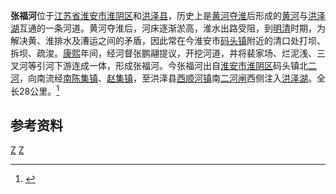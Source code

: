 '''张福河'''位于[[江苏省|江苏省]][[淮安市|淮安市]][[淮阴区|淮阴区]]和[[洪泽县|洪泽县]]，历史上是[[黄河夺淮|黄河夺淮]]后形成的[[黄河|黄河]]与[[洪泽湖|洪泽湖]]互通的一条河道。黄河夺淮后，河床逐渐淤高，淮水出路受阻，到[[明朝|明]][[清朝|清]]时期，为解决黄、淮排水及漕运之间的矛盾，因此常在今淮安市[[码头镇_(淮安市)|码头镇]]附近的清口处打坝、拆坝、疏浚。[[康熙|康熙]]年间，经河督张鹏翮提议，开挖河道，并将裴家场、烂泥浅、三叉河等引河下游连成一体，形成张福河。今张福河出自[[淮安市|淮安市]][[淮阴区|淮阴区]]码头镇北[[二河_(淮沭新河)|二河]]，向南流经[[南陈集镇|南陈集镇]]、[[赵集镇_(淮安市)|赵集镇]]，至洪泽县[[西顺河镇|西顺河镇]]南[[二河闸|二河闸]]西侧注入[[洪泽湖|洪泽湖]]。全长28公里。<ref name="中国河湖大典">{{cite book zh |author=《中国河湖大典》编纂委员会 |title=《中国河湖大典·淮河卷》 |format=M |edition=1 |location=北京 |publisher=中国水利水电出版社 |date=2010年9月 |pages=128～129页 |id= ISBN 978-7-5084-7953-8}}</ref>
==参考资料==
{{reflist}}
{{淮河}}
[[Category:淮河水系|Z]]
[[Category:江苏河流|Z]]